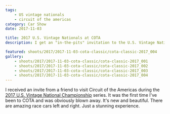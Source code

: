 ```yaml
---
tags:
    - US vintage nationals
    - circuit of the americas
category: Car Show
date: 2017-11-03

title: 2017 U.S. Vintage Nationals at COTA
description: I get an "in-the-pits" invitation to the U.S. Vintage National Championships

featured: shoots/2017/2017-11-03-cota-classic/cota-classic-2017_004
gallery:
    - shoots/2017/2017-11-03-cota-classic/cota-classic-2017_001
    - shoots/2017/2017-11-03-cota-classic/cota-classic-2017_002
    - shoots/2017/2017-11-03-cota-classic/cota-classic-2017_003
    - shoots/2017/2017-11-03-cota-classic/cota-classic-2017_004
---
```


I received an invite from a friend to visit Circuit of the Americas during the [2017 U.S. Vintage National Championship](https://svra.com/race-results/2017-u-s-vintage-national-championship/) series. It was the first time I've been to COTA and was obviously blown away. It's new and beautiful. There are amazing race cars left and right. Just a stunning experience.
